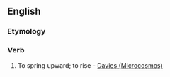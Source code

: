 ==English==

===Etymology===
{{prefix|up|dive}}

===Verb===
{{en-verb|updives|updiving|updove}}

# {{intransitive|rare}} To spring upward; to rise - [[Davies (Microcosmos)]]